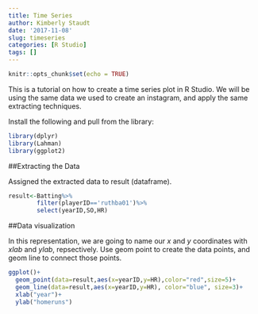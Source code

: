```yaml
---
title: Time Series
author: Kimberly Staudt
date: '2017-11-08'
slug: timeseries
categories: [R Studio]
tags: []
---
```


```r
knitr::opts_chunk$set(echo = TRUE)
```

This is a tutorial on how to create a time series plot in R Studio. We will be using the same data we used to create an instagram, and apply the same extracting techniques.

Install the following and pull from the library:

```r
library(dplyr)
library(Lahman)
library(ggplot2)
```

##Extracting the Data

Assigned the extracted data to result (dataframe).
```r
result<-Batting%>%
        filter(playerID=='ruthba01')%>%
        select(yearID,SO,HR)
```

##Data visualization

In this representation, we are going to name our <i>x</i> and <i>y</i> coordinates with <i>xlab</i> and <i>ylab</i>, repsectively. Use geom point to create the data points, and geom line to connect those points. 
```r
ggplot()+
  geom_point(data=result,aes(x=yearID,y=HR),color="red",size=5)+
  geom_line(data=result,aes(x=yearID,y=HR), color="blue", size=3)+
  xlab("year")+
  ylab("homeruns")

```






